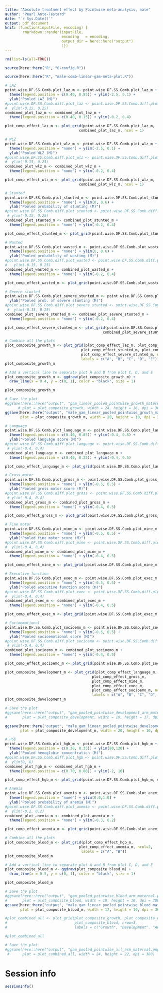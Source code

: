 ```yaml
---
title: "Absolute treatment effect by Pointwise meta-analysis, male"
author: "Pearl Ante-Testard"
date: "`r Sys.Date()`"
output: pdf_document
knit: (function(inputFile, encoding) {
        rmarkdown::render(inputFile, 
                          encoding   = encoding, 
                          output_dir = here::here("output")
                          )})
---
```


```r

rm(list=ls(all=TRUE))

```

```r

source(here::here("R", "0-config.R"))

source(here::here("R", "male-comb-linear-gam-meta-plot.R"))

```


```r

# LAZ
point.wise.DF.SS.Comb.plot_laz_m <- point.wise.DF.SS.Comb.plot_laz_m +
  theme(legend.position = c(0.40, 0.85)) + ylim(-2.5, 0.1) + 
  ylab("Pooled LAZ (M)") 
#point.wise.DF.SS.Comb.diff.plot_laz <- point.wise.DF.SS.Comb.diff.plot_laz +
#  ylim(-0.15, 0.25)
combined_plot_laz_m <- combined_plot_laz_m + 
  theme(legend.position = c(0.40, 0.15)) + ylim(-0.2, 0.4)

plot_comp_effect_laz_m <- plot_grid(point.wise.DF.SS.Comb.plot_laz_m, 
                                  combined_plot_laz_m, ncol = 1)

# WLZ
point.wise.DF.SS.Comb.plot_wlz_m <- point.wise.DF.SS.Comb.plot_wlz_m +
  theme(legend.position = "none") + ylim(-2.5, 0.1) + 
  ylab("Pooled WLZ (M)") 
#point.wise.DF.SS.Comb.diff.plot_wlz <- point.wise.DF.SS.Comb.diff.plot_wlz +
#  ylim(-0.15, 0.25)
combined_plot_wlz_m <- combined_plot_wlz_m + 
  theme(legend.position = "none") + ylim(-0.2, 0.4)

plot_comp_effect_wlz_m <- plot_grid(point.wise.DF.SS.Comb.plot_wlz_m, 
                                  combined_plot_wlz_m, ncol = 1)

# Stunted
point.wise.DF.SS.Comb.plot_stunted_m <- point.wise.DF.SS.Comb.plot_stunted_m +
  theme(legend.position = "none") + ylim(0, 0.6) + 
  ylab("Pooled probability of stunting (M)") 
#point.wise.DF.SS.Comb.diff.plot_stunted <- point.wise.DF.SS.Comb.diff.plot_stunted +
 # ylim(-0.15, 0.25)
combined_plot_stunted_m <- combined_plot_stunted_m + 
  theme(legend.position = "none") + ylim(-0.2, 0.4)

plot_comp_effect_stunted_m <- plot_grid(point.wise.DF.SS.Comb.plot_stunted_m, combined_plot_stunted_m, ncol = 1)

# Wasted
point.wise.DF.SS.Comb.plot_wasted_m <- point.wise.DF.SS.Comb.plot_wasted_m +
  theme(legend.position = "none") + ylim(0, 0.6) + 
  ylab("Pooled probability of wasting (M)") 
#point.wise.DF.SS.Comb.diff.plot_wasted <- point.wise.DF.SS.Comb.diff.plot_wasted +
#   ylim(-0.15, 0.25)
combined_plot_wasted_m <- combined_plot_wasted_m + 
  theme(legend.position = "none") + ylim(-0.2, 0.4)

plot_comp_effect_wasted_m <- plot_grid(point.wise.DF.SS.Comb.plot_wasted_m, combined_plot_wasted_m, ncol = 1)

# Severe stunted
point.wise.DF.SS.Comb.plot_severe_stunted_m <- point.wise.DF.SS.Comb.plot_severe_stunted_m + theme(legend.position = "none") + ylim(0, 0.6) + 
  ylab("Pooled prob. of severe stunting (M)") 
#point.wise.DF.SS.Comb.diff.plot_severe_stunted <- point.wise.DF.SS.Comb.diff.plot_severe_stunted +
 #  ylim(-0.15, 0.25)
combined_plot_severe_stunted_m <- combined_plot_severe_stunted_m + 
  theme(legend.position = "none") + ylim(-0.2, 0.4)

plot_comp_effect_severe_stunted_m <- plot_grid(point.wise.DF.SS.Comb.plot_severe_stunted_m, 
                                             combined_plot_severe_stunted_m, ncol = 1)

# Combine all the plots
plot_composite_growth_m <- plot_grid(plot_comp_effect_laz_m, plot_comp_effect_wlz_m,
                                   plot_comp_effect_stunted_m, plot_comp_effect_wasted_m,
                                   plot_comp_effect_severe_stunted_m, ncol=5,
                                   labels = c("A", "B", "C", "D", "E")) 
plot_composite_growth_m

# Add a vertical line to separate plot A and B from plot C, D, and E
plot_composite_growth_m <- ggdraw(plot_composite_growth_m) +
  draw_line(x = 0.4, y = c(0, 1), color = "black", size = 1)

plot_composite_growth_m

```

```r

# Save the plot
#ggsave(here::here("output", "gam_linear_pooled_pointwise_growth_maternal.png"),
      # plot = plot_composite_growth, width = 24, height = 16, dpi = 300)
ggsave(here::here("output", "male_gam_linear_pooled_pointwise_growth_maternal.png"),
       plot = plot_composite_growth_m, width = 20, height = 10, dpi = 300)

```

```r

# Language
point.wise.DF.SS.Comb.plot_language_m <- point.wise.DF.SS.Comb.plot_language_m +
  theme(legend.position = c(0.40, 0.85)) + ylim(-0.4, 0.5) + 
  ylab("Pooled language score (M)") 
#point.wise.DF.SS.Comb.diff.plot_language <- point.wise.DF.SS.Comb.diff.plot_language + 
 # ylim(-0.4, 0.4)
combined_plot_language_m <- combined_plot_language_m + 
  theme(legend.position = c(0.40, 0.25)) + ylim(-0.4, 0.5)

plot_comp_effect_language_m <- plot_grid(point.wise.DF.SS.Comb.plot_language_m, combined_plot_language_m, ncol = 1)

# Gross motor
point.wise.DF.SS.Comb.plot_gross_m <- point.wise.DF.SS.Comb.plot_gross_m +
  theme(legend.position = "none") + ylim(-0.5, 0.5) + 
  ylab("Pooled gross motor score (M)") 
#point.wise.DF.SS.Comb.diff.plot_gross <- point.wise.DF.SS.Comb.diff.plot_gross + 
 # ylim(-0.4, 0.4)
combined_plot_gross_m <- combined_plot_gross_m + 
  theme(legend.position = "none") + ylim(-0.4, 0.5)

plot_comp_effect_gross_m <- plot_grid(point.wise.DF.SS.Comb.plot_gross_m, combined_plot_gross_m, ncol = 1)

# Fine motor
point.wise.DF.SS.Comb.plot_mine_m <- point.wise.DF.SS.Comb.plot_mine_m +
  theme(legend.position = "none") + ylim(-0.5, 0.5) + 
  ylab("Pooled fine motor score (M)") 
#point.wise.DF.SS.Comb.diff.plot_mine <- point.wise.DF.SS.Comb.diff.plot_mine + 
#  ylim(-0.4, 0.4)
combined_plot_mine_m <- combined_plot_mine_m + 
  theme(legend.position = "none") + ylim(-0.4, 0.5)

plot_comp_effect_mine_m <- plot_grid(point.wise.DF.SS.Comb.plot_mine_m, combined_plot_mine_m, ncol = 1)

# Executive function
point.wise.DF.SS.Comb.plot_exec_m <- point.wise.DF.SS.Comb.plot_exec_m +
  theme(legend.position = "none") + ylim(-0.5, 0.5) + 
  ylab("Pooled executive function score (M)") 
#point.wise.DF.SS.Comb.diff.plot_exec <- point.wise.DF.SS.Comb.diff.plot_exec + 
#  ylim(-0.4, 0.4)
combined_plot_exec_m <- combined_plot_exec_m + 
  theme(legend.position = "none") + ylim(-0.4, 0.5)

plot_comp_effect_exec_m <- plot_grid(point.wise.DF.SS.Comb.plot_exec_m, combined_plot_exec_m, ncol = 1)

# Socioemotional
point.wise.DF.SS.Comb.plot_socioemo_m <- point.wise.DF.SS.Comb.plot_socioemo_m +
  theme(legend.position = "none") + ylim(-0.5, 0.5) + 
  ylab("Pooled socioemotional score (M)") 
#point.wise.DF.SS.Comb.diff.plot_socioemo <- point.wise.DF.SS.Comb.diff.plot_socioemo + 
 # ylim(-0.4, 0.4)
combined_plot_socioemo_m <- combined_plot_socioemo_m + 
  theme(legend.position = "none") + ylim(-0.4, 0.5)

plot_comp_effect_socioemo_m <- plot_grid(point.wise.DF.SS.Comb.plot_socioemo_m, combined_plot_socioemo_m, ncol = 1)

plot_composite_development_m <- plot_grid(plot_comp_effect_language_m, 
                                        plot_comp_effect_gross_m,
                                        plot_comp_effect_mine_m, 
                                        plot_comp_effect_exec_m,
                                        plot_comp_effect_socioemo_m, ncol=5,
                                        labels = c("A", "B", "C", "D", "E")) 
plot_composite_development_m

```

```r

# Save the plot
#ggsave(here::here("output", "gam_pooled_pointwise_development_arm_maternal.png"),
#       plot = plot_composite_development, width = 19, height = 17, dpi = 300)

ggsave(here::here("output", "male_gam_linear_pooled_pointwise_development_maternal.png"),
       plot = plot_composite_development_m, width = 20, height = 10, dpi = 300)

```

```r

# HGB
point.wise.DF.SS.Comb.plot_hgb_m <- point.wise.DF.SS.Comb.plot_hgb_m +
  theme(legend.position = c(0.30, 0.35)) + ylim(80,120) +
  ylab("Pooled hemoglobin concentration (M)") 
#point.wise.DF.SS.Comb.diff.plot_hgb <- point.wise.DF.SS.Comb.diff.plot_hgb +
#  ylim(0, 8)
combined_plot_hgb_m <- combined_plot_hgb_m + 
  theme(legend.position = c(0.70, 0.80)) + ylim(-2, 10)

plot_comp_effect_hgb_m <- plot_grid(point.wise.DF.SS.Comb.plot_hgb_m, combined_plot_hgb_m, ncol = 1)

# Anemia
point.wise.DF.SS.Comb.plot_anemia_m <- point.wise.DF.SS.Comb.plot_anemia_m +
  theme(legend.position = "none") + ylim(0.0,1.0) +
  ylab("Pooled probability of anemia (M)") 
#point.wise.DF.SS.Comb.diff.plot_anemia <- point.wise.DF.SS.Comb.diff.plot_anemia +
#  ylim(-0.2, 0.2)
combined_plot_anemia_m <- combined_plot_anemia_m + 
  theme(legend.position = "none") + ylim(-0.3, 0.2)

plot_comp_effect_anemia_m <- plot_grid(point.wise.DF.SS.Comb.plot_anemia_m, combined_plot_anemia_m, ncol = 1)

# Combine all the plots
plot_composite_blood_m <- plot_grid(plot_comp_effect_hgb_m, 
                                  plot_comp_effect_anemia_m, ncol=2,
                                   labels = c("A", "B"))
plot_composite_blood_m

# Add a vertical line to separate plot A and B from plot C, D, and E
plot_composite_blood_m <- ggdraw(plot_composite_blood_m) +
  draw_line(x = 0.5, y = c(0, 1), color = "black", size = 1)

plot_composite_blood_m

```

```r

# Save the plot
#ggsave(here::here("output", "gam_pooled_pointwise_blood_arm_maternal.png"),
#       plot = plot_composite_blood, width = 10, height = 10, dpi = 300)
ggsave(here::here("output", "male_gam_linear_pooled_pointwise_blood_maternal.png"),
       plot = plot_composite_blood_m, width = 12, height = 10, dpi = 300)

```

```r

#plot_combined_all <- plot_grid(plot_composite_growth, plot_composite_development,
#                               plot_composite_blood, nrow=3,
#                               labels = c("Growth", "Development", "Anemia"))

#plot_combined_all

```

```r

# Save the plot
#ggsave(here::here("output", "gam_pooled_pointwise_all_arm_maternal.png"),
 #      plot = plot_combined_all, width = 24, height = 22, dpi = 300)

```

# Session info
```r

sessionInfo()
```
